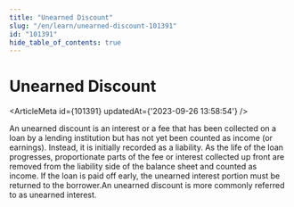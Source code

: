 ```yaml
---
title: "Unearned Discount"
slug: "/en/learn/unearned-discount-101391"
id: "101391"
hide_table_of_contents: true
---
```



# Unearned Discount

<ArticleMeta id={101391} updatedAt={'2023-09-26 13:58:54'} />
<div className='border-solid border-b border-t-0 my-4 border-[var(--ifm-color-gray-300)]' />

An unearned discount is an interest or a fee that has been collected on a loan by a lending institution but has not yet been counted as income (or earnings). Instead, it is initially recorded as a liability. As the life of the loan progresses, proportionate parts of the fee or interest collected up front are removed from the liability side of the balance sheet and counted as income. If the loan is paid off early, the unearned interest portion must be returned to the borrower.An unearned discount is more commonly referred to as unearned interest.
